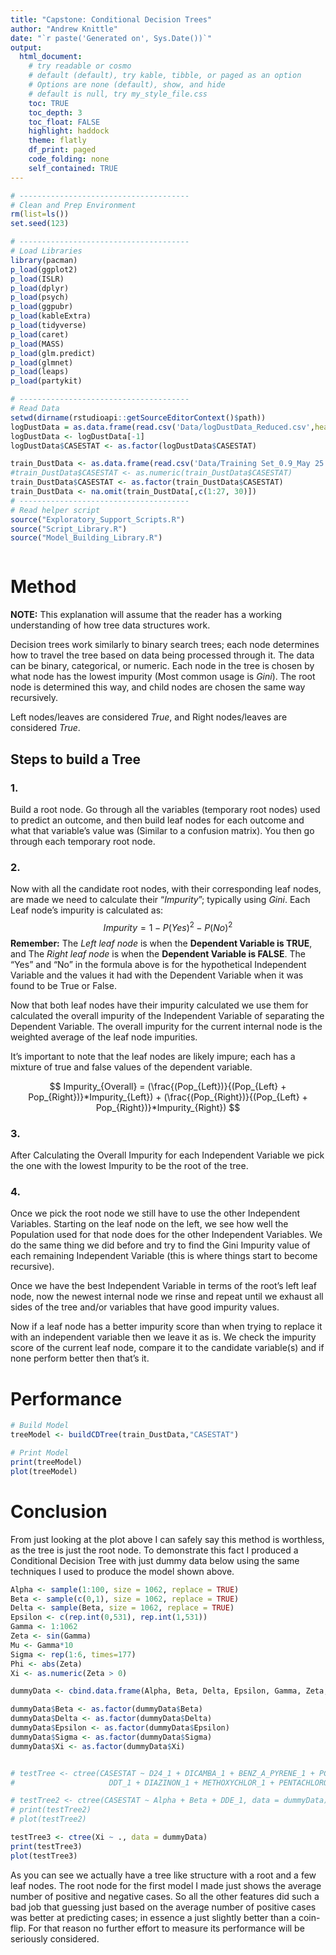 ```yaml
---
title: "Capstone: Conditional Decision Trees"
author: "Andrew Knittle"
date: "`r paste('Generated on', Sys.Date())`" 
output: 
  html_document: 
    # try readable or cosmo
    # default (default), try kable, tibble, or paged as an option
    # Options are none (default), show, and hide
    # default is null, try my_style_file.css
    toc: TRUE
    toc_depth: 3
    toc_float: FALSE
    highlight: haddock
    theme: flatly
    df_print: paged
    code_folding: none
    self_contained: TRUE
---
```


```r
# --------------------------------------
# Clean and Prep Environment
rm(list=ls())
set.seed(123)

# --------------------------------------
# Load Libraries
library(pacman)
p_load(ggplot2)
p_load(ISLR)
p_load(dplyr)
p_load(psych)
p_load(ggpubr)
p_load(kableExtra)
p_load(tidyverse)
p_load(caret)
p_load(MASS)
p_load(glm.predict)
p_load(glmnet)
p_load(leaps)
p_load(partykit)

# --------------------------------------
# Read Data
setwd(dirname(rstudioapi::getSourceEditorContext()$path))
logDustData = as.data.frame(read.csv('Data/logDustData_Reduced.csv',header=T,sep=','))
logDustData <- logDustData[-1]
logDustData$CASESTAT <- as.factor(logDustData$CASESTAT)

train_DustData <- as.data.frame(read.csv('Data/Training Set_0.9_May 25 2021.csv',header=T,sep=','))[-1]
#train_DustData$CASESTAT <- as.numeric(train_DustData$CASESTAT)
train_DustData$CASESTAT <- as.factor(train_DustData$CASESTAT)
train_DustData <- na.omit(train_DustData[,c(1:27, 30)])
# --------------------------------------
# Read helper script
source("Exploratory_Support_Scripts.R")
source("Script_Library.R")
source("Model_Building_Library.R")



```


# Method

**NOTE:** This explanation will assume that the reader has a working understanding of how tree data structures work.

Decision trees work similarly to binary search trees; each node determines how to travel the tree based on data being processed through it. The data can be binary, categorical, or numeric. Each node in the tree is chosen by what node has the lowest impurity (Most common usage is *Gini*). The root node is determined this way, and child nodes are chosen the same way recursively.

Left nodes/leaves are considered *True*, and Right nodes/leaves are considered *True*.

## Steps to build a Tree

### 1.

Build a root node. Go through all the variables (temporary root nodes) used to predict an outcome, and then build leaf nodes for each outcome and what that variable's value was (Similar to a confusion matrix). You then go through each temporary root node.

### 2.

Now with all the candidate root nodes, with their corresponding leaf nodes, are made we need to calculate their "*Impurity*"; typically using *Gini*. Each Leaf node's impurity is calculated as:
$$
Impurity = 1 - P(Yes)^2 - P(No)^2
$$
**Remember:** The *Left leaf node* is when the **Dependent Variable is TRUE**, and The *Right leaf node* is when the **Dependent Variable is FALSE**. 
The "Yes" and "No" in the formula above is for the hypothetical Independent Variable and the values it had with the Dependent Variable when it was found to be True or False.


Now that both leaf nodes have their impurity calculated we use them for calculated the overall impurity of the Independent Variable of separating the Dependent Variable. The overall impurity for the current internal node is the weighted average of the leaf node impurities.

It's important to note that the leaf nodes are likely impure; each has a mixture of true and false values of the dependent variable.

$$
Impurity_{Overall} = (\frac{(Pop_{Left})}{(Pop_{Left} + Pop_{Right})}*Impurity_{Left}) + (\frac{(Pop_{Right})}{(Pop_{Left} + Pop_{Right})}*Impurity_{Right})
$$

### 3.

After Calculating the Overall Impurity for each Independent Variable we pick the one with the lowest Impurity to be the root of the tree.

### 4.

Once we pick the root node we still have to use the other Independent Variables. Starting on the leaf node on the left, we see how well the Population used for that node does for the other Independent Variables. We do the same thing we did before and try to find the Gini Impurity value of each remaining Independent Variable (this is where things start to become recursive).

Once we have the best Independent Variable in terms of the root's left leaf node, now the newest internal node we rinse and repeat until we exhaust all sides of the tree and/or variables that have good impurity values.

Now if a leaf node has a better impurity score than when trying to replace it with an independent variable then we leave it as is. We check the impurity score of the current leaf node, compare it to the candidate variable(s) and if none perform better then that's it.


# Performance


```r

# Build Model
treeModel <- buildCDTree(train_DustData,"CASESTAT")

# Print Model
print(treeModel)
plot(treeModel)


```


# Conclusion

From just looking at the plot above I can safely say this method is worthless, as the tree is just the root node. To demonstrate this fact I produced a Conditional Decision Tree with just dummy data below using the same techniques I used to produce the model shown above.

```r
Alpha <- sample(1:100, size = 1062, replace = TRUE)
Beta <- sample(c(0,1), size = 1062, replace = TRUE)
Delta <- sample(Beta, size = 1062, replace = TRUE)
Epsilon <- c(rep.int(0,531), rep.int(1,531))
Gamma <- 1:1062
Zeta <- sin(Gamma)
Mu <- Gamma*10
Sigma <- rep(1:6, times=177)
Phi <- abs(Zeta)
Xi <- as.numeric(Zeta > 0)

dummyData <- cbind.data.frame(Alpha, Beta, Delta, Epsilon, Gamma, Zeta, Mu, Sigma, Phi, Xi)

dummyData$Beta <- as.factor(dummyData$Beta)
dummyData$Delta <- as.factor(dummyData$Delta)
dummyData$Epsilon <- as.factor(dummyData$Epsilon)
dummyData$Sigma <- as.factor(dummyData$Sigma)
dummyData$Xi <- as.factor(dummyData$Xi)


# testTree <- ctree(CASESTAT ~ D24_1 + DICAMBA_1 + BENZ_A_PYRENE_1 + PCB180_1 + CHLORPYRIFOS_1 + DDE_1 +
#                     DDT_1 + DIAZINON_1 + METHOXYCHLOR_1 + PENTACHLOROPHENOL_1, train_DustData)

# testTree2 <- ctree(CASESTAT ~ Alpha + Beta + DDE_1, data = dummyData)
# print(testTree2)
# plot(testTree2)

testTree3 <- ctree(Xi ~ ., data = dummyData)
print(testTree3)
plot(testTree3)
```

As you can see we actually have a tree like structure with a root and a few leaf nodes. The root node for the first model I made just shows the average number of positive and negative cases. So all the other features did such a bad job that guessing just based on the average number of positive cases was better at predicting cases; in essence a just slightly better than a coin-flip. For that reason no further effort to measure its performance will be seriously considered.










